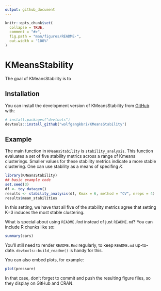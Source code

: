```yaml
---
output: github_document
---
```


<!-- README.md is generated from README.Rmd. Please edit that file -->

```r
knitr::opts_chunk$set(
  collapse = TRUE,
  comment = "#>",
  fig.path = "man/figures/README-",
  out.width = "100%"
)
```

# KMeansStability

<!-- badges: start -->
<!-- badges: end -->

The goal of KMeansStability is to 

## Installation

You can install the development version of KMeansStability from [GitHub](https://github.com/) with:

``` r
# install.packages("devtools")
devtools::install_github("wolfgangkbri/KMeansStability")
```

## Example

The main function in `KMeansStability` is `stability_analysis`. This function evaluates a set of five stability metrics across a range of Kmeans clusterings. Smaller values for these stability metrics indicate a more stable clustering. One can use stability as a means of specifing $K$. 

```r
library(KMeansStability)
## basic example code
set.seed(3)
df <- toy_datagen()
results <- stability_analysis(df, Kmax = 6, method = "CV", nreps = 4)
results$mean_stabilities
```

In this setting, we have that all five of the stability metrics agree that setting K=3 induces the most stable clustering. 

What is special about using `README.Rmd` instead of just `README.md`? You can include R chunks like so:

```r
summary(cars)
```

You'll still need to render `README.Rmd` regularly, to keep `README.md` up-to-date. `devtools::build_readme()` is handy for this.

You can also embed plots, for example:

```r
plot(pressure)
```

In that case, don't forget to commit and push the resulting figure files, so they display on GitHub and CRAN.
